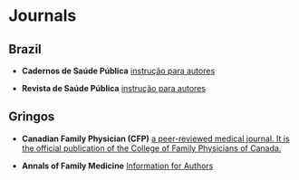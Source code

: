# Journals {-}   


## Brazil {-}   

- **Cadernos de Saúde Pública** [instrução para autores](http://cadernos.ensp.fiocruz.br/csp/submissao/instrucao-para-autores){target="_blank"}     


- **Revista de Saúde Pública** [instrução para autores](http://www.rsp.fsp.usp.br/instrucoes-aos-autores/#artigos-originais){target="_blank"}      


## Gringos {-}   

- **Canadian Family Physician (CFP)** [a peer-reviewed medical journal. It is the official publication of the College of Family Physicians of Canada.](https://www.cfp.ca/content/authors-reviewers){target="_blank"}      

- **Annals of Family Medicine** [Information for Authors](http://www.annfammed.org/){target="_blank"}      
